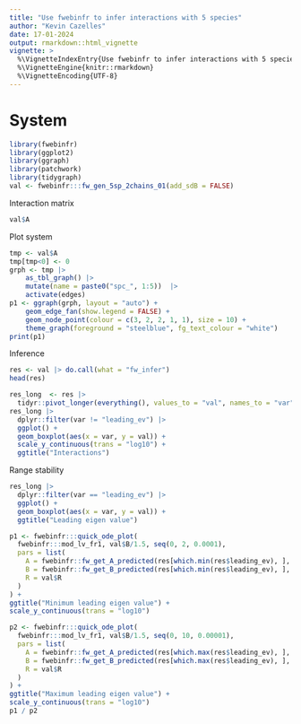```yaml
---
title: "Use fwebinfr to infer interactions with 5 species"
author: "Kevin Cazelles"
date: 17-01-2024
output: rmarkdown::html_vignette
vignette: >
  %\VignetteIndexEntry{Use fwebinfr to infer interactions with 5 species}
  %\VignetteEngine{knitr::rmarkdown}
  %\VignetteEncoding{UTF-8}
---
```



# System 

```R
library(fwebinfr)
library(ggplot2)
library(ggraph)
library(patchwork)
library(tidygraph)
val <- fwebinfr:::fw_gen_5sp_2chains_01(add_sdB = FALSE)
```

Interaction matrix

```R
val$A
```

Plot system

```R
tmp <- val$A
tmp[tmp<0] <- 0
grph <- tmp |> 
    as_tbl_graph() |>
    mutate(name = paste0("spc_", 1:5))  |>
    activate(edges)
p1 <- ggraph(grph, layout = "auto") +
    geom_edge_fan(show.legend = FALSE) +
    geom_node_point(colour = c(3, 2, 2, 1, 1), size = 10) + 
    theme_graph(foreground = "steelblue", fg_text_colour = "white")
print(p1)
```


Inference

```R
res <- val |> do.call(what = "fw_infer")
head(res)
```

```R
res_long  <- res |>
  tidyr::pivot_longer(everything(), values_to = "val", names_to = "var") 
res_long |>
  dplyr::filter(var != "leading_ev") |>
  ggplot() +
  geom_boxplot(aes(x = var, y = val)) +
  scale_y_continuous(trans = "log10") +
  ggtitle("Interactions")
```

Range stability 

```R
res_long |>
  dplyr::filter(var == "leading_ev") |>
  ggplot() +
  geom_boxplot(aes(x = var, y = val)) +
  ggtitle("Leading eigen value")
```



```R
p1 <- fwebinfr:::quick_ode_plot(
  fwebinfr:::mod_lv_fr1, val$B/1.5, seq(0, 2, 0.0001),
  pars = list(
    A = fwebinfr::fw_get_A_predicted(res[which.min(res$leading_ev), ], val$A),
    B = fwebinfr::fw_get_B_predicted(res[which.min(res$leading_ev), ], val$A, val$R),
    R = val$R
  )
) + 
ggtitle("Minimum leading eigen value") +
scale_y_continuous(trans = "log10")

p2 <- fwebinfr:::quick_ode_plot(
  fwebinfr:::mod_lv_fr1, val$B/1.5, seq(0, 10, 0.00001),
  pars = list(
    A = fwebinfr::fw_get_A_predicted(res[which.max(res$leading_ev), ], val$A),
    B = fwebinfr::fw_get_B_predicted(res[which.max(res$leading_ev), ], val$A, val$R),
    R = val$R
  )
) + 
ggtitle("Maximum leading eigen value") +
scale_y_continuous(trans = "log10")
p1 / p2
```